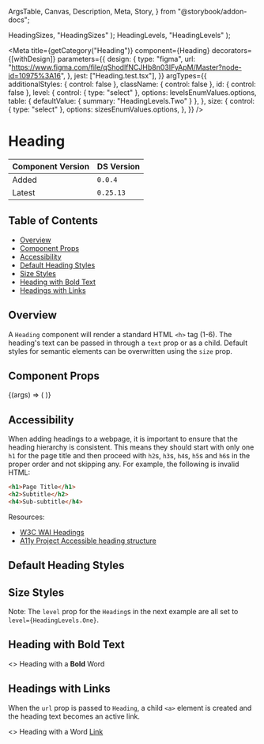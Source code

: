  ArgsTable,
  Canvas,
  Description,
  Meta,
  Story,
} from "@storybook/addon-docs";


  HeadingSizes,
  "HeadingSizes"
);
  HeadingLevels,
  "HeadingLevels"
);

<Meta
  title={getCategory("Heading")}
  component={Heading}
  decorators={[withDesign]}
  parameters={{
    design: {
      type: "figma",
      url: "https://www.figma.com/file/qShodlfNCJHb8n03IFyApM/Master?node-id=10975%3A16",
    },
    jest: ["Heading.test.tsx"],
  }}
  argTypes={{
    additionalStyles: { control: false },
    className: { control: false },
    id: { control: false },
    level: {
      control: { type: "select" },
      options: levelsEnumValues.options,
      table: { defaultValue: { summary: "HeadingLevels.Two" } },
    },
    size: {
      control: { type: "select" },
      options: sizesEnumValues.options,
    },
  }}
/>

# Heading

| Component Version | DS Version |
| ----------------- | ---------- |
| Added             | `0.0.4`    |
| Latest            | `0.25.13`  |

## Table of Contents

- [Overview](#overview)
- [Component Props](#component-props)
- [Accessibility](#accessibility)
- [Default Heading Styles](#default-heading-styles)
- [Size Styles](#size-styles)
- [Heading with Bold Text](#heading-with-bold-text)
- [Headings with Links](#headings-with-links)

## Overview

<Description of={Heading} />

A `Heading` component will render a standard HTML `<h>` tag (1-6). The heading's
text can be passed in through a `text` prop or as a child. Default styles for
semantic elements can be overwritten using the `size` prop.

## Component Props

<Canvas withToolbar>
  <Story
    name="Heading with Controls"
    args={{
      additionalStyles: undefined,
      className: undefined,
      id: "heading-id",
      level: "HeadingLevels.Two",
      size: undefined,
      text: "Default Heading",
      url: undefined,
      urlClass: undefined,
    }}
  >
    {(args) => (
      <Heading
        {...args}
        level={levelsEnumValues.getValue(args.level)}
        size={args.size && sizesEnumValues.getValue(args.size)}
      />
    )}
  </Story>
</Canvas>

<ArgsTable story="Heading with Controls" />

## Accessibility

When adding headings to a webpage, it is important to ensure that the heading
hierarchy is consistent. This means they should start with only one `h1` for the
page title and then proceed with `h2`s, `h3`s, `h4`s, `h5`s and `h6`s in the
proper order and not skipping any. For example, the following is invalid HTML:

```html
<h1>Page Title</h1>
<h2>Subtitle</h2>
<h4>Sub-subtitle</h4>
```

Resources:

- [W3C WAI Headings](https://www.w3.org/WAI/tutorials/page-structure/headings/)
- [A11y Project Accessible heading structure](https://www.a11yproject.com/posts/how-to-accessible-heading-structure/)

## Default Heading Styles

<Canvas>
  <Story name="Default Heading Styles">
    <div>
      <Heading
        id="heading-one"
        level={HeadingLevels.One}
        text="<h1> Heading 1 - HeadingLevels.One"
      />
      <Heading
        id="heading-two"
        level={HeadingLevels.Two}
        text="<h2> Heading 2 - HeadingLevels.Two"
      />
      <Heading
        id="heading-three"
        level={HeadingLevels.Three}
        text="<h3> Heading 3 - HeadingLevels.Three"
      />
      <Heading
        id="heading-four"
        level={HeadingLevels.Four}
        text="<h4> Heading 4 - HeadingLevels.Four"
      />
      <Heading
        id="heading-five"
        level={HeadingLevels.Five}
        text="<h5> Heading 5 - HeadingLevels.Five"
      />
      <Heading
        id="heading-six"
        level={HeadingLevels.Six}
        text="<h6> Heading 6 - HeadingLevels.Six"
      />
    </div>
  </Story>
</Canvas>

## Size Styles

Note: The `level` prop for the `Heading`s in the next example are all set to
`level={HeadingLevels.One}`.

<Canvas>
  <Story name="Size Styles">
    <div>
      <Heading
        id="heading-primary"
        level={HeadingLevels.One}
        size={HeadingSizes.Primary}
        text="<h1> HeadingSizes.Primary"
      />
      <Heading
        id="heading-secondary"
        level={HeadingLevels.One}
        size={HeadingSizes.Secondary}
        text="<h1> HeadingSizes.Secondary"
      />
      <Heading
        id="heading-tertiary"
        level={HeadingLevels.One}
        size={HeadingSizes.Tertiary}
        text="<h1> HeadingSizes.Tertiary"
      />
      <Heading
        id="heading-callout"
        level={HeadingLevels.One}
        size={HeadingSizes.Callout}
        text="<h1> HeadingSizes.Callout"
      />
    </div>
  </Story>
</Canvas>

## Heading with Bold Text

<Canvas>
  <Story name="Heading with Bold Text">
    <Heading id="headingWithBold" level={HeadingLevels.One}>
      <>
        Heading with a <b>Bold</b> Word
      </>
    </Heading>
  </Story>
</Canvas>

## Headings with Links

When the `url` prop is passed to `Heading`, a child `<a>` element is created and the heading text becomes an active link.

<Canvas>
  <Story name="Headings with Links">
    <Heading
      id="heading-with-link-url"
      level={HeadingLevels.Two}
      text="Heading with URL Props"
      url="http://apple.com"
      urlClass="special-link"
    />
    <Heading id="heading-with-link-child" level={HeadingLevels.Two}>
      <>
        Heading with a Word <a href="#hello">Link</a>
      </>
    </Heading>
  </Story>
</Canvas>
